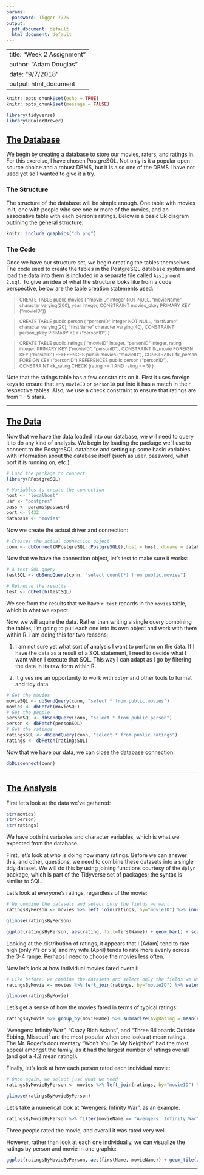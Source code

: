 ```yaml
---
params:
  password: Tigger-7725
output:
  pdf_document: default
  html_document: default
---
```

<style>
blockquote
{
  font-size: 9pt;
}

img
{
  width: 60%;
  height: 60%;
}

h2
{
  text-decoration: underline;
}

</style>
---
title: "Week 2 Assignment"
author: "Adam Douglas"
date: "9/7/2018"
output: html_document
---

```r
knitr::opts_chunk$set(echo = TRUE)
knitr::opts_chunk$set(message = FALSE)

library(tidyverse)
library(RColorBrewer)
```

## The Database

We begin by creating a database to store our movies, raters, and ratings in. For this exercise, I have chosen PostgreSQL. Not only is it a popular open source choice and a robust DBMS, but it is also one of the DBMS I have not used yet so I wanted to give it a try.

### The Structure

The structure of the database will be simple enough. One table with movies in it, one with people who see one or more of the movies, and an associative table with each person's ratings. Below is a basic ER diagram outlining the general structure:
```r
knitr::include_graphics("db.png")
```

### The Code

Once we have our structure set, we begin creating the tables themselves. The code used to create the tables in the PostgreSQL database system and load the data into them is included in a separate file called `Assignment 2.sql`. To give an idea of what the structure looks like from a code perspective, below are the table creation statements used:

>CREATE TABLE public.movies
(
    "movieID" integer NOT NULL,
    "movieName" character varying(200), 
    year integer, 
    CONSTRAINT movies_pkey PRIMARY KEY ("movieID"))

>CREATE TABLE public.person
(
    "personID" integer NOT NULL,
    "lastName" character varying(20),
    "firstName" character varying(40),
    CONSTRAINT person_pkey PRIMARY KEY ("personID")
)

>CREATE TABLE public.ratings
(
    "movieID" integer,
    "personID" integer,
    rating integer,
    PRIMARY KEY ("movieID", "personID"),
    CONSTRAINT fk_movie FOREIGN KEY ("movieID")
        REFERENCES public.movies ("movieID"),
    CONSTRAINT fk_person FOREIGN KEY ("personID")
        REFERENCES public.person ("personID"),
    CONSTRAINT ck_rating CHECK (rating >= 1 AND rating <= 5)
)

Note that the ratings table has a few constraints on it. First it uses foreign keys to ensure that any `movieID` or `personID` put into it has a match in their respective tables. Also, we use a check constraint to ensure that ratings are from 1 - 5 stars.

***

## The Data
Now that we have the data loaded into our database, we will need to query it to do any kind of analysis. We begin by loading the package we'll use to connect to the PostgreSQL database and setting up some basic variables with information about the database itself (such as user, password, what port it is running on, etc.):

```r
# Load the package to connect
library(RPostgreSQL)

# Variables to create the connection
host <- "localhost"
usr <- "postgres"
pass <- params$password
port <- 5432
database <- "movies"
```

Now we create the actual driver and connection:

```r
# Creates the actual connection object
conn <- dbConnect(RPostgreSQL::PostgreSQL(),host = host, dbname = database, user = usr, password = pass)
```

Now that we have the connection object, let's test to make sure it works:

```r
# A test SQL query
testSQL <- dbSendQuery(conn, "select count(*) from public.movies")

# Retreive the results
test <- dbFetch(testSQL)
```

We see from the results that we have `r test` records in the `movies` table, which is what we expect.

Now, we will aquire the data. Rather than writing a single query combining the tables, I'm going to pull each one into its own object and work with them within R. I am doing this for two reasons:

1. I am not sure yet what sort of analysis I want to perform on the data. If I have the data as a result of a SQL statement, I need to decide what I want when I execute that SQL. This way I can adapt as I go by filtering the data in its raw form within R.

2. It gives me an opportunity to work with `dplyr` and other tools to format and tidy data.

```r
# Get the movies
movieSQL <- dbSendQuery(conn, "select * from public.movies")
movies <- dbFetch(movieSQL)
# Get the people
personSQL <- dbSendQuery(conn, "select * from public.person")
person <- dbFetch(personSQL)
# Get the ratings
ratingsSQL <- dbSendQuery(conn, "select * from public.ratings")
ratings <- dbFetch(ratingsSQL)
```

Now that we have our data, we can close the database connection:

```r
dbDisconnect(conn)
```

***

## The Analysis

First let's look at the data we've gathered:

```r
str(movies)
str(person)
str(ratings)
```

We have both int variables and character variables, which is what we expected from the database.

First, let's look at who is doing how many ratings. Before we can answer this, and other, questions, we need to combine these datasets into a single tidy dataset. We will do this by using joining functions courtesy of the `dplyr` package, which is part of the Tidyverse set of packages; the syntax is similar to SQL.

Let's look at everyone's ratings, regardless of the movie:

```r
# We combine the datasets and select only the fields we want
ratingsByPerson <- movies %>% left_join(ratings, by="movieID") %>% inner_join(person, by="personID") %>% select(firstName, rating)

glimpse(ratingsByPerson)
```

```r
ggplot(ratingsByPerson, aes(rating, fill=firstName)) + geom_bar() + scale_y_continuous(breaks=seq(0,10,2)) + labs(title="Ratings by Person", x="Rating", y="Count", fill="Person")
```

Looking at the distribution of ratings, it appears that I (Adam) tend to rate high (only 4's or 5's) and my wife (April) tends to rate more evenly across the 3-4 range. Perhaps I need to choose the movies less often.

Now let's look at how individual movies fared overall:

```r
# Like before, we combine the datasets and select only the fields we want
ratingsByMovie <- movies %>% left_join(ratings, by="movieID") %>% select(movieName, rating)

glimpse(ratingsByMovie)
```

Let's get a sense of how the movies fared in terms of typical ratings:

```r
ratingsByMovie %>% group_by(movieName) %>% summarize(AvgRating = mean(rating), NumRatings = n()) %>% arrange(desc(AvgRating),movieName)
```

"Avengers: Infinity War", "Crazy Rich Asians", and "Three Billboards Outside Ebbing, Missouri" are the most popular when one looks at mean ratings. The Mr. Roger's documentary "Won't You Be My Neighbor" had the most appeal amongst the family, as it had the largest number of ratings overall (and got a 4.2 mean rating!).

Finally, let's look at how each person rated each individual movie:

```r
# Once again, we select just what we need
ratingsByMovieByPerson <- movies %>% left_join(ratings, by="movieID") %>% inner_join(person, by="personID") %>% select(movieName, firstName, rating)

glimpse(ratingsByMovieByPerson)
```

Let's take a numerical look at "Avengers: Infinity War", as an example:

```r
ratingsByMovieByPerson %>% filter(movieName == "Avengers: Infinity War")
```
Three people rated the movie, and overall it was rated very well.

However, rather than look at each one individually, we can visualize the ratings by person and movie in one graphic:

```r
ggplot(ratingsByMovieByPerson, aes(firstName, movieName)) + geom_tile(aes(fill=as.factor(rating))) + scale_fill_brewer(name="Rating",palette="RdYlGn") + geom_text(aes(label=rating)) + guides(fill=FALSE) + labs(title="Movie Ratings by Person", x="", y="")
```

***
